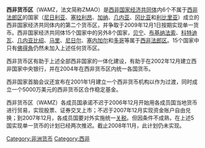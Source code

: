 '''西非货币区'''（WAMZ，法文简称ZMAO）是[[西非国家经济共同体|西非国家经济共同体]]内6个不属于[[西非法郎区|西非法郎区]]的国家（[[尼日利亚|尼日利亚]]、[[塞拉利昂|塞拉利昂]]、[[加纳|加纳]]、[[几内亚|几内亚]]、[[冈比亚|冈比亚]]和[[利比里亚|利比里亚]]）成立的西非国家经济共同体内的第二个货币区，并争取于2009年12月1日按期实现单一货币。西非国家经济共同体15个国家中的另外8个国家，[[贝宁|贝宁]]、[[布基纳法索|布基纳法索]]、[[科特迪瓦|科特迪瓦]]、[[几内亚比绍|几内亚比绍]]、[[马里|马里]]、[[尼日尔|尼日尔]]、[[塞内加尔|塞内加尔]]和[[多哥|多哥]]等属于[[西非法郎区|西非法郎区]]。15个国家中只有[[佛得角|佛得角]]仍然未加入上述任何货币区。

西非货币区有助于上述全部西非国家的一体化建设，有助于在2002年12月建立西非国家中央银行，并在2004年在西非货币区内统一各国货币。

西非国家首脑会议还宣布在2001年1月建立一个西非货币机构以作为过渡，同时成立一个5000万美元的西非货币区合作稳定基金。 

西非货币区（WAMZ）各成员国承诺不迟于2006年12月开始用各成员国当地货币进行贸易，实现股票、证券交叉上市；不迟于2007年12月实现资金账户自由兑换；到2007年12月，各成员国要对外实施统一[[关税|关税]]。但因条件不成熟，在上述5国实现单一货币的计划已经两次推迟。截止2008年11月，此计划仍未实现。

[[Category:非洲货币|Category:非洲货币]]
[[Category:西非|Category:西非]]